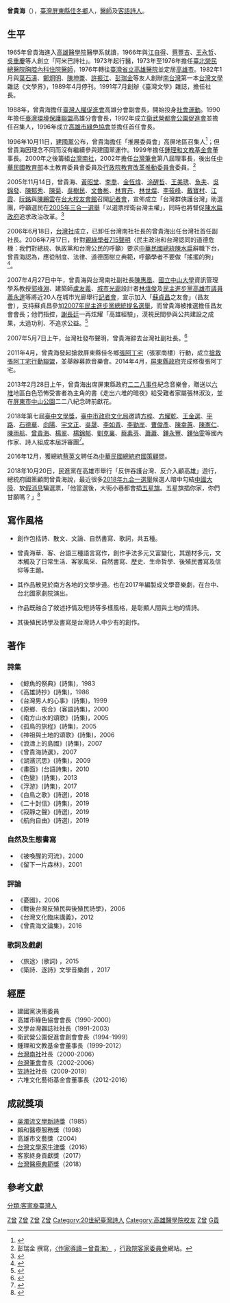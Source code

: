 '''曾貴海'''（{{bd|1946年|2月1日|}}），[[臺灣|臺灣]][[屏東縣|屏東縣]][[佳冬鄉|佳冬鄉]]人，[[醫師|醫師]]及[[客語|客語]][[詩人|詩人]]。

==生平==
1965年曾貴海進入[[高雄醫學院|高雄醫學院]]醫學系就讀，1966年與[[江自得|江自得]]、[[蔡豐吉|蔡豐吉]]、[[王永哲|王永哲]]、[[吳重慶|吳重慶]]等人創立「阿米巴詩社」。1973年起行醫，1973年至1976年擔任[[臺北榮民總醫院|臺北榮民總醫院]][[胸腔內科|胸腔內科]][[住院醫師|住院醫師]]，1976年轉往[[臺灣省立高雄醫院|臺灣省立高雄醫院]]並定居[[高雄市|高雄市]]。1982年1月與[[葉石濤|葉石濤]]、[[鄭炯明|鄭炯明]]、[[陳坤崙|陳坤崙]]、[[許振江|許振江]]、[[彭瑞金|彭瑞金]]等友人創辦[[南台灣|南台灣]]第一本[[台灣文學|台灣文學]]雜誌《文學界》，1989年4月停刊。1991年7月創辦《臺灣文學》雜誌，擔任社長。

1988年，曾貴海擔任[[臺灣人權促進會|臺灣人權促進會]]高雄分會副會長，開始投身[[社會運動|社會運動]]。1990年擔任[[臺灣環境保護聯盟|臺灣環境保護聯盟]]高雄分會會長，1992年成立[[衛武營都會公園促進會|衛武營都會公園促進會]]並擔任召集人，1996年成立[[高雄市綠色協會|高雄市綠色協會]]並擔任首任會長。

1996年10月11日，[[建國黨|建國黨]]公布，曾貴海擔任「推展委員會」高屏地區召集人<ref>{{Cite web|url=|author=邱俊欽|language=zh-tw|title=建國黨公佈組織架構與負責人名單|publisher=[[中央通訊社|中央通訊社]]|date=1996-10-11|accessdate=2015-09-11}}</ref>；但曾貴海因理念不同而沒有繼續參與建國黨運作。1999年擔任[[鍾理和文教基金會|鍾理和文教基金會]]董事長。2000年之後籌組[[台灣南社|台灣南社]]，2002年擔任[[台灣筆會|台灣筆會]]第八屆理事長，後出任[[中華民國教育部|中華民國教育部]]本土教育委員會委員及[[行政院教育改革推動委員會|行政院教育改革推動委員會]]委員。<ref>彭瑞金 撰寫，[http://www.hakka.gov.tw/ct.asp?xItem=22031&ctNode=405&mp=256 〈作家導讀－曾貴海〉] {{Wayback|url=http://www.hakka.gov.tw/ct.asp?xItem=22031&ctNode=405&mp=256 |date=20080526044334 }}，[[行政院客家委員會|行政院客家委員會]]網站。</ref>

2005年11月14日，曾貴海、[[黃昭堂|黃昭堂]]、[[李喬_(1934年)|李喬]]、[[金恆煒|金恆煒]]、[[涂醒哲|涂醒哲]]、[[王美琇|王美琇]]、[[魚夫|魚夫]]、[[吳錦發|吳錦發]]、[[陳郁秀|陳郁秀]]、[[陳菊|陳菊]]、[[吳樹民|吳樹民]]、[[文魯彬|文魯彬]]、[[林育卉|林育卉]]、[[林世煜|林世煜]]、[[李筱峰|李筱峰]]、[[戴寶村|戴寶村]]、[[江霞|江霞]]、[[阮銘|阮銘]]與[[陳鵬雲|陳鵬雲]]在[[台大校友會館|台大校友會館]]召開[[記者會|記者會]]，宣佈成立「台灣群俠護台灣」助選團，呼籲選民在[[2005年三合一選舉|2005年三合一選舉]]「以選票捍衛台灣主權」，同時也將督促[[陳水扁政府|陳水扁政府]]追求政治改革。<ref>{{cite news|author=陳玫君|publisher=[[台灣日報|台灣日報]]|url=http://www.wufi.org.tw/%E6%8D%8D%E8%A1%9B%E5%8F%B0%E7%81%A3%E4%B8%BB%E6%AC%8A-%E7%BE%A4%E4%BF%A0%E8%81%AF%E6%89%8B%E6%96%AC%E7%BE%A4%E9%AD%94/|title=〈捍衛台灣主權 群俠聯手斬群魔〉|date=2005年11月15日|accessdate=2012年8月8日|archive-date=2015年12月22日|archive-url=https://web.archive.org/web/20151222114505/http://www.wufi.org.tw/%E6%8D%8D%E8%A1%9B%E5%8F%B0%E7%81%A3%E4%B8%BB%E6%AC%8A-%E7%BE%A4%E4%BF%A0%E8%81%AF%E6%89%8B%E6%96%AC%E7%BE%A4%E9%AD%94/|dead-url=no}}</ref>

2006年6月18日，[[台灣社|台灣社]]成立，已卸任台灣南社社長的曾貴海出任台灣社首任副社長。2006年7月17日，針對[[親綠學者715聲明|親綠學者715聲明]]〈民主政治和台灣認同的道德危機：我們對總統、執政黨和台灣公民的呼籲〉要求[[中華民國總統|中華民國總統]][[陳水扁|陳水扁]]辭職下台，曾貴海認為，應從制度、法律、道德面樹立典範，呼籲學者不要做「搖擺的狗」<ref>{{cite news|author=郭敏政、吳家翔、寶智華|url=http://www.appledaily.com.tw/appledaily/article/headline/20060718/2756466/|title=基層黨員今連署倒扁|publisher=[[台灣蘋果日報|台灣蘋果日報]]|date=2006年7月18日|accessdate=2012年9月29日|archive-date=2014年7月14日|archive-url=https://web.archive.org/web/20140714140747/http://www.appledaily.com.tw/appledaily/article/headline/20060718/2756466/|dead-url=no}}</ref>。

2007年4月27日中午，曾貴海與台灣南社副社長[[陳惠凰|陳惠凰]]、[[國立中山大學|國立中山大學]]資訊管理學系教授[[郭峰淵|郭峰淵]]、建築師[[盧友義|盧友義]]、[[城市光廊|城市光廊]]設計者[[林熺俊|林熺俊]]及[[民主進步黨|民主進步黨]][[高雄市議員|高雄市議員]][[蕭永達|蕭永達]]等將近20人在城市光廊舉行[[記者會|記者會]]，宣示加入「[[蘇貞昌|蘇貞昌]]之友會」（昌友會），支持蘇貞昌參加[[2007年民主進步黨總統提名選舉|2007年民主進步黨總統提名選舉]]，而曾貴海被推選擔任昌友會會長；他們指控，[[謝長廷|謝長廷]]一再炫耀「高雄經驗」，漠視民間參與公共建設之成果，太過功利、不追求公益。<ref>{{cite news|author=廖國雄|url=http://www.nownews.com/2007/04/27/10844-2087848.htm|title=08卡位／南社、台灣社轉向挺蘇 批謝太過功利|publisher=[[東森新聞報|東森新聞報]]|date=2007年4月27日}}</ref>

2007年5月7日上午，台灣社發布聲明，曾貴海辭去台灣社副社長。<ref>{{cite news|author=謝佳珍|url=http://www.epochtimes.com/b5/7/5/7/n1701964.htm|title=台灣社副社長曾貴海與秘書長楊文嘉請辭|publisher=[[中央通訊社|中央通訊社]]|date=2007年5月7日|accessdate=2012年7月6日|archive-date=2020年8月8日|archive-url=https://web.archive.org/web/20200808025358/http://www.epochtimes.com/b5/7/5/7/n1701964.htm|dead-url=no}}</ref>

2011年4月，曾貴海發起搶救屏東縣佳冬鄉[[張阿丁宅|張阿丁宅]]（張家商樓）行動，成立[[搶救張阿丁宅行動聯盟|搶救張阿丁宅行動聯盟]]，並舉辦募款音樂會。2014年4月，[[屏東縣政府|屏東縣政府]]完成修復張阿丁宅。

2013年2月28日上午，曾貴海出席屏東縣政府[[二二八事件|二二八事件]]紀念音樂會，贈送以[[六堆|六堆]]地區白色恐怖受害者為主角的書《走出六堆的暗夜》給受難者家屬張林淑汝，並在[[屏東市|屏東市]][[中山公園|中山公園]]二二八紀念碑前獻花。

2018年第七屆[[臺中文學獎|臺中文學獎]]，[[臺中市政府文化局|臺中市政府文化局]]邀請[[方梓|方梓]]、[[方耀乾|方耀乾]]、[[王金選|王金選]]、[[平路|平路]]、[[石德華|石德華]]、[[向陽_(詩人)|向陽]]、[[宇文正|宇文正]]、[[吳晟|吳晟]]、[[李如青|李如青]]、[[李勤岸|李勤岸]]、[[曹俊彥|曹俊彥]]、[[陳幸蕙|陳幸蕙]]、[[陳憲仁|陳憲仁]]、[[陳雨航|陳雨航]]、[[曾貴海|曾貴海]]、[[楊翠|楊翠]]、[[楊錦郁|楊錦郁]]、[[劉克襄|劉克襄]]、[[蔡素芬|蔡素芬]]、[[蕭蕭|蕭蕭]]、[[鍾永豐|鍾永豐]]、[[鍾怡雯|鍾怡雯]]等國內作家、詩人組成本屆評審團<ref>{{Cite web |url=http://www.taichung-literature-award.tw/web/news/news_in.jsp?np_no=NP1536541740675 |title=台中市政府文化局 |access-date=2018-09-23 |archive-url=https://web.archive.org/web/20180923124421/http://www.taichung-literature-award.tw/web/news/news_in.jsp?np_no=NP1536541740675 |archive-date=2018-09-23 |dead-url=yes }}</ref>。

2016年12月，獲總統[[蔡英文|蔡英文]]聘任為[[中華民國總統府國策顧問|中華民國總統府國策顧問]]。

2018年10月20日，民進黨在高雄市舉行「反併吞護台灣、反介入顧高雄」遊行，總統府國策顧問曾貴海說，最近很多[[2018年九合一選舉|2018年九合一選舉]]候選人暗中勾結[[中國大陸|中國大陸]]、放[[假消息|假消息]]騙選票，「他當選後，大街小巷都會插[[五星旗|五星旗]]。五星旗插你家，你們甘願嗎？」<ref>{{Cite web|url=https://www.chinatimes.com/newspapers/20181021000434-260118|title=像造勢 喊這一戰要贏|author=林宏聰、劉宥廷|work=[[中國時報|中國時報]]|date=2018-10-21|accessdate=2019-03-01|archive-date=2019-04-21|archive-url=https://web.archive.org/web/20190421134916/https://www.chinatimes.com/newspapers/20181021000434-260118|dead-url=no}}</ref>

== 寫作風格 ==
{{Unreferenced section|time=2022-05-11T07:35:28+00:00}}
*創作包括詩、散文、文論、自然書寫、歌詞，共五種。

*曾貴海華、客、台語三種語言寫作，創作手法多元又富變化，其題材多元，文本觸及了日常生活、客家風采、自然書寫、歷史、生命哲學、後殖民書寫及信仰等主題。

*其作品散見於南方各地的文學步道。也在2017年編製成文學音樂劇，在台中、台北國家劇院演出。

*作品既融合了敘述抒情及短詩等多樣風格，是彰顯人間與土地的情詩。

*其後殖民詩學及書寫是台灣詩人中少有的創作。

== 著作 ==
===詩集===
* 《鯨魚的祭典》(詩集)，1983 
* 《高雄詩抄》(詩集)，1986 
* 《台灣男人的心事》(詩集)，1999 
* 《原鄉．夜合》(客語詩集)，2000 
* 《南方山水的頌歌》(詩集)，2005 
* 《孤鳥的旅程》(詩集)，2005 
* 《神祖與土地的頌歌》(詩集)，2006 
* 《浪濤上的島國》(詩集)，2007 
* 《曾貴海詩選》，2007 
* 《湖濱沉思》(詩集)，2009 
* 《畫面》(台語詩集)，2010 
* 《色變》(詩集)，2013 
* 《浮游》(詩集)，2017 
* 《白鳥之歌》(詩選)，2018
* 《二十封信》(詩集)，2019
* 《寂靜之聲》(詩選)，2019
* 《航向自由》(詩選)，2019

===自然及生態書寫===
* 《被喚醒的河流》，2000 
* 《留下一片森林》，2001 

===評論===
* 《憂國》，2006 
* 《戰後台灣反殖民與後殖民詩學》，2006 
* 《台灣文化臨床講義》，2012 
* 《曾貴海文論集》，2016

===歌詞及戲劇===
* 〈旅途〉(歌詞) ，2015 
* 《築詩．逐詩》文學音樂劇 ，2017

== 經歷 ==
* 建國黨決策委員
* 高雄市綠色協會會長（1990-2000）
* 文學台灣雜誌社社長（1991-2003）
* 衛武營公園促進會創會會長（1994-1999）
* 鍾理和文教基金會董事長（1999-2012）
*[[台灣南社|台灣南社]]社長（2000-2006）
*[[台灣筆會|台灣筆會]]會長（2002-2006）
*[[笠詩社|笠詩社]]社長（2009-2019）
* 六堆文化藝術基金會董事長（2012-2016）

== 成就獎項 ==
*[[吳濁流文學獎|吳濁流文學新詩獎]]（1985）
* 賴和醫療服務獎（1998）
* 高雄市文藝獎（2004）
*[[台灣文學家牛津獎|台灣文學家牛津獎]]（2016）
* 客家終身貢獻獎（2017）
*[[醫療典範獎|台灣醫療典範獎]]（2018）

==參考文獻==
{{reflist}}

[[分類:客家裔臺灣人|分類:客家裔臺灣人]]
[[Category:臺灣內科醫師|Z曾]]
[[Category:臺灣男性詩人|Z曾]]
[[Category:臺灣獨立運動者|Z曾]]
[[Category:中華民國總統府國策顧問|Z曾]]
[[Category:20世紀臺灣詩人|Category:20世紀臺灣詩人]]
[[Category:高雄醫學院校友|Category:高雄醫學院校友]]
[[Category:佳冬人|Z曾]]
[[Category:曾姓|G貴]]